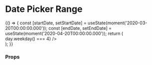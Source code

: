 
<Meta title="Components/DatePicker/DateRangePicker" component={DateRangePicker} />

# Date Picker Range
<Preview>
  <Story name="date range picker" height="500px">
    {() => {
      const [startDate, setStartDate] = useState(moment('2020-03-20T00:00:00.000'));
      const [endDate, setEndDate] = useState(moment('2020-04-20T00:00:00.000'));
      return (
        <div style={{marginTop: '30px'}}>
          <DateRangePicker
            startDateId="start-date"
            startDateTooltip={{ title: 'Start Date' }}
            startDateAriaLabel="Start Date"
            startDateValue={startDate}
            endDateId="end-date"
            endDateTooltip={{ title: 'End Date' }}
            endDateAriaLabel="End Date"
            endDateValue={endDate}
            numberOfMonths={2}
            endDateValidationMessage="Incorrect end date"
            startDateValidationMessage="Incorrect start date"
            isDayBlocked={(day) => day.weekday() === 4}
          />
        </div>
      );
    }}
  </Story>
</Preview>

### Props
<Props of={DateRangePicker} />
